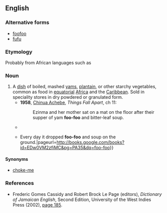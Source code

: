 {{also|fufú}}
==English==
{{wikipedia|fufu|foo-foo}}

===Alternative forms===
* [[foofoo]]
* [[fufu]]

===Etymology===
Probably from African languages such as {{etyl|ln|en}} {{term|fufú||lang=ln}}

===Noun===
{{en-noun|-}}

# A [[dish]] of boiled, mashed [[yam]]s, [[plantain]], or other starchy vegetables, common as food in [[equatorial]] [[Africa]] and the [[Caribbean]]. Sold in speciality stores {{US}} in dry powdered or granulated form.
#* '''1958''', [[w:Chinua_Achebe|Chinua Achebe]], ''Things Fall Apart'', ch 11:
#*: Ezinma and her mother sat on a mat on the floor after their supper of yam '''foo-foo''' and bitter-leaf soup.
#* {{quote-book|title=The concubine‎|page=45|author=Elechi Amadi|year=1991|passage=There was so much fish and meat in the soup that they had to put them on a separate plate, to facilitate the free movement of their balls of '''foo-foo''' in the soup}}
#* {{quote-book|title=Folk Stories from Southern Nigeria‎|page=35|author=Elphinstone Dayrell|year=2007|passage=The king, however, refused to do this; but as he was rather sorry for the tortoise, he said he would present him with a magic '''foo-foo''' tree, which would the tortoise and his family with food, {{...}} Every day it dropped '''foo-foo''' and soup on the ground.|pageurl=http://books.google.com/books?id=EDw0VM2zfiMC&pg=PA35&dq=foo-foo}}

====Synonyms====
* {{sense|dish of yams etc}} [[choke-me]] {{i|Caribbean}}

===References===
* Frederic Gomes Cassidy and Robert Brock Le Page (editors), ''Dictionary of Jamaican English‎'', Second Edition, University of the West Indies Press (2002), [http://books.google.com/books?id=_lmFzFgsTZYC&pg=PA185&dq=foo-foo page 185].